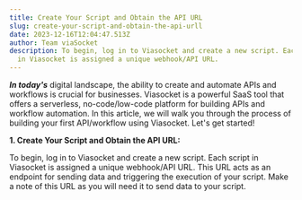 ```yaml
---
title: Create Your Script and Obtain the API URL
slug: create-your-script-and-obtain-the-api-urll
date: 2023-12-16T12:04:47.513Z
author: Team viaSocket
description: To begin, log in to Viasocket and create a new script. Each script
  in Viasocket is assigned a unique webhook/API URL.
---
```

***In today's*** digital landscape, the ability to create and automate APIs and workflows is crucial for businesses. Viasocket is a powerful SaaS tool that offers a serverless, no-code/low-code platform for building APIs and workflow automation. In this article, we will walk you through the process of building your first API/workflow using Viasocket. Let's get started!



**1. Create Your Script and Obtain the API URL:** 

To begin, log in to Viasocket and create a new script. Each script in Viasocket is assigned a unique webhook/API URL. This URL acts as an endpoint for sending data and triggering the execution of your script. Make a note of this URL as you will need it to send data to your script.
